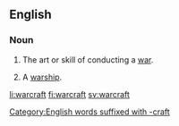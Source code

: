 ==English==

===Noun===
{{en-noun|~|s|warcraft}}

# {{cx|uncountable|lang=en}} The art or skill of conducting a [[war]].
# {{cx|countable|lang=en}} A [[warship]].

[[Category:English words suffixed with -craft]]

[[li:warcraft]]
[[fi:warcraft]]
[[sv:warcraft]]